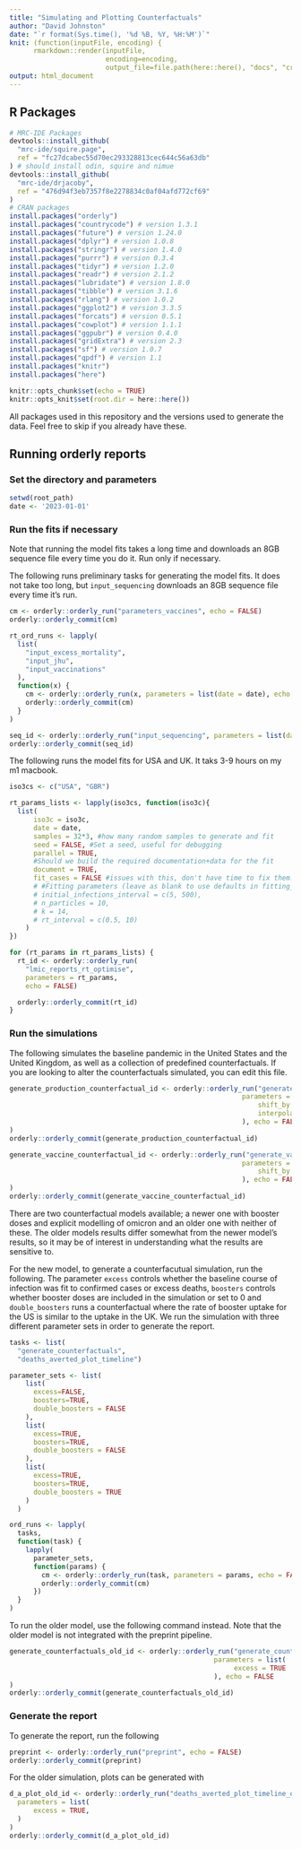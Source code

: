 ```yaml
---
title: "Simulating and Plotting Counterfactuals"
author: "David Johnston"
date: "`r format(Sys.time(), '%d %B, %Y, %H:%M')`"
knit: (function(inputFile, encoding) { 
      rmarkdown::render(inputFile,
                        encoding=encoding, 
                        output_file=file.path(here::here(), "docs", "create_report.html")) })
output: html_document
---
```

## R Packages

```r
# MRC-IDE Packages
devtools::install_github(
  "mrc-ide/squire.page",
  ref = "fc27dcabec55d70ec293328813cec644c56a63db"
) # should install odin, squire and nimue
devtools::install_github(
  "mrc-ide/drjacoby",
  ref = "476d94f3eb7357f8e2278834c0af04afd772cf69"
)
# CRAN packages
install.packages("orderly")
install.packages("countrycode") # version 1.3.1
install.packages("future") # version 1.24.0
install.packages("dplyr") # version 1.0.8
install.packages("stringr") # version 1.4.0
install.packages("purrr") # version 0.3.4
install.packages("tidyr") # version 1.2.0
install.packages("readr") # version 2.1.2
install.packages("lubridate") # version 1.8.0
install.packages("tibble") # version 3.1.6
install.packages("rlang") # version 1.0.2
install.packages("ggplot2") # version 3.3.5
install.packages("forcats") # version 0.5.1
install.packages("cowplot") # version 1.1.1
install.packages("ggpubr") # version 0.4.0
install.packages("gridExtra") # version 2.3
install.packages("sf") # version 1.0.7
install.packages("qpdf") # version 1.1
install.packages("knitr")
install.packages("here")
```

```r
knitr::opts_chunk$set(echo = TRUE)
knitr::opts_knit$set(root.dir = here::here())
```



All packages used in this repository and the versions used to generate the data.
Feel free to skip if you already have these.

## Running orderly reports

### Set the directory and parameters

```r
setwd(root_path)
date <- '2023-01-01'
```

### Run the fits if necessary

Note that running the model fits takes a long time and downloads an 8GB sequence file every time you do it. Run only if necessary.

The following runs preliminary tasks for generating the model fits. It does not take too long, but `input_sequencing` downloads an 8GB sequence file every time it's run.

```r
cm <- orderly::orderly_run("parameters_vaccines", echo = FALSE)
orderly::orderly_commit(cm)

rt_ord_runs <- lapply(
  list(
    "input_excess_mortality",
    "input_jhu",
    "input_vaccinations"
  ),
  function(x) {
    cm <- orderly::orderly_run(x, parameters = list(date = date), echo = FALSE)
    orderly::orderly_commit(cm)
  }
)

seq_id <- orderly::orderly_run("input_sequencing", parameters = list(date = date, gisaid = FALSE), echo=FALSE)
orderly::orderly_commit(seq_id)

```

The following runs the model fits for USA and UK. It taks 3-9 hours on my m1 macbook.

```r
iso3cs <- c("USA", "GBR")

rt_params_lists <- lapply(iso3cs, function(iso3c){
  list(
      iso3c = iso3c,
      date = date,
      samples = 32*3, #how many random samples to generate and fit
      seed = FALSE, #Set a seed, useful for debugging
      parallel = TRUE,
      #Should we build the required documentation+data for the fit
      document = TRUE,
      fit_cases = FALSE #issues with this, don't have time to fix them.
      # #Fitting parameters (leave as blank to use defaults in fitting_params.Rds)
      # initial_infections_interval = c(5, 500),
      # n_particles = 10,
      # k = 14,
      # rt_interval = c(0.5, 10)
    )
})

for (rt_params in rt_params_lists) {
  rt_id <- orderly::orderly_run(
    "lmic_reports_rt_optimise",
    parameters = rt_params,
    echo = FALSE)

  orderly::orderly_commit(rt_id)
}
```


### Run the simulations

The following simulates the baseline pandemic in the United States and the United Kingdom, as well as a
collection of predefined counterfactuals. If you are looking to alter the counterfactuals
simulated, you can edit this file.

```r
generate_production_counterfactual_id <- orderly::orderly_run("generate_production_counterfactual",
                                                          parameters = list(
                                                              shift_by = 60,
                                                              interpolation_source_end = '2022-01-01'
                                                          ), echo = FALSE 
)
orderly::orderly_commit(generate_production_counterfactual_id)
```

```r
generate_vaccine_counterfactual_id <- orderly::orderly_run("generate_vaccine_counterfactual",
                                                          parameters = list(
                                                              shift_by = 60
                                                          ), echo = FALSE
)
orderly::orderly_commit(generate_vaccine_counterfactual_id)
```

There are two counterfactual models available; a newer one with booster doses and explicit modelling of omicron and an older one with neither of these. The older models results differ somewhat from the newer model's results, so it may be of interest in understanding what the results are sensitive to.

For the new model, to generate a counterfacutual simulation, run the following. The parameter `excess` controls whether the baseline course of infection was fit to confirmed cases or excess deaths, `boosters` controls whether booster doses are included in the simulation or set to 0 and `double_boosters` runs a counterfactual where the rate of booster uptake for the US is similar to the uptake in the UK. We run the simulation with three different parameter sets in order to generate the report.

```r

tasks <- list(
  "generate_counterfactuals",
  "deaths_averted_plot_timeline")

parameter_sets <- list(
    list(
      excess=FALSE, 
      boosters=TRUE,
      double_boosters = FALSE
    ),
    list(
      excess=TRUE, 
      boosters=TRUE,
      double_boosters = FALSE
    ),
    list(
      excess=TRUE, 
      boosters=TRUE,
      double_boosters = TRUE
    ) 
  )

ord_runs <- lapply(
  tasks,
  function(task) {
    lapply(
      parameter_sets,
      function(params) {
        cm <- orderly::orderly_run(task, parameters = params, echo = FALSE)
        orderly::orderly_commit(cm)
      })
  }
)
```

To run the older model, use the following command instead. Note that the older model is not integrated with the preprint pipeline.

```r
generate_counterfactuals_old_id <- orderly::orderly_run("generate_counterfactuals_oldfits",
                                                   parameters = list(
                                                        excess = TRUE
                                                   ), echo = FALSE
)
orderly::orderly_commit(generate_counterfactuals_old_id)
```

### Generate the report

To generate the report, run the following

```r
preprint <- orderly::orderly_run("preprint", echo = FALSE)
orderly::orderly_commit(preprint)
```

For the older simulation, plots can be generated with

```r
d_a_plot_old_id <- orderly::orderly_run("deaths_averted_plot_timeline_oldfits",
  parameters = list(
      excess = TRUE,
  )
)
orderly::orderly_commit(d_a_plot_old_id)
```